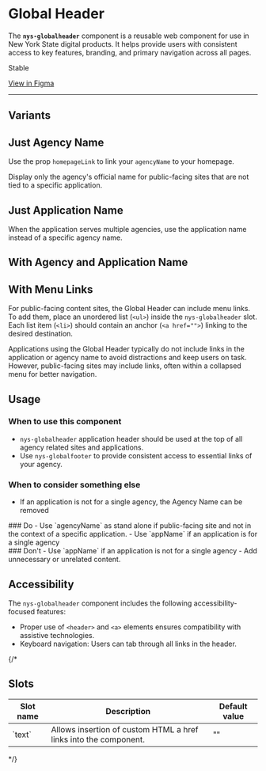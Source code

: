 
<Meta of={NysGlobalHeaderStories} title="Components/GlobalHeader/Documentation" />

# Global Header

The **`nys-globalheader`** component is a reusable web component for use in New York State digital products. It helps provide users with consistent access to key features, branding, and primary navigation across all pages.

<p className="pill pill--stable">Stable</p>

<p className="pill pill--uikit"><a target="_blank" href="https://www.figma.com/design/0ogYpymUPQQfhELthntNbt/%F0%9F%92%A0-NYSDS-%2F-Components?node-id=3568-16366&m=dev">View in Figma</a></p>

***

<Canvas of={NysGlobalHeaderStories.Basic} />

<Controls />

## Variants
## Just Agency Name
Use the prop `homepageLink` to link your `agencyName` to your homepage.

<div style={{ display: 'flex', gap: '10px', verticalAlign: 'middle', alignItems: 'center'}}>  <nys-icon name="info" size="xl" style={{margin: '20px 0' }}></nys-icon> Display only the agency's official name for public-facing sites that are not tied to a specific application.</div>

<Canvas of={NysGlobalHeaderStories.OnlyAgencyName} />

## Just Application Name

<div style={{ display: 'flex', gap: '10px', verticalAlign: 'middle', alignItems: 'center'}}>  <nys-icon name="info" size="xl" style={{margin: '20px 0' }}></nys-icon> When the application serves multiple agencies, use the application name instead of a specific agency name.</div>

<Canvas of={NysGlobalHeaderStories.OnlyAppName} />

## With Agency and Application Name
<Canvas of={NysGlobalHeaderStories.WithBothNames} />

## With Menu Links
For public-facing content sites, the Global Header can include menu links. To add them, place an unordered list (`<ul>`) inside the `nys-globalheader` slot. Each list item (`<li>`) should contain an anchor (`<a href="">`) linking to the desired destination.

<div style={{ display: 'flex', gap: '10px', verticalAlign: 'middle'}}>  <nys-icon name="info" size="xl" style={{margin: '20px 0' }}></nys-icon>
  Applications using the Global Header typically do not include links in the application or agency name to avoid distractions and keep users on task. However, public-facing sites may include links, often within a collapsed menu for better navigation.
</div>

<Canvas of={NysGlobalHeaderStories.WithLinks} />

## Usage 

### When to use this component
  - `nys-globalheader` application header should be used at the top of all agency related sites and applications.
  - Use `nys-globalfooter` to provide consistent access to essential links of your agency.

### When to consider something else
  - If an application is not for a single agency, the Agency Name can be removed

<div className="nys-grid-row nys-grid-gap-lg">
  <div className="nys-mobile-lg:nys-grid-col">
    <div className="usage-card usage-card--do">
      ### <nys-icon name="check_circle" color="--var(nys-color-success)" /> Do 
      - Use `agencyName` as stand alone if public-facing site and not in the context of a specific application.
      - Use `appName` if an application is for a single agency
    </div>
  </div>
  <div className="nys-mobile-lg:nys-grid-col">
    <div className="usage-card usage-card--dont">
      ### <nys-icon name="error" color="--var(nys-color-warning)" /> Don't
      - Use `appName` if an application is not for a single agency
      - Add unnecessary or unrelated content.
    </div>
  </div>
</div>


## Accessibility

The `nys-globalheader` component includes the following accessibility-focused features:

- Proper use of `<header>` and `<a>` elements ensures compatibility with assistive technologies.
- Keyboard navigation: Users can tab through all links in the header.

{/*
## Slots
<table>
    <thead>
    <tr>
        <th>Slot name</th>
        <th>Description</th>
        <th>Default value</th>
    </tr>
    </thead>
    <tbody>
    <tr>
        <td>`text`</td>
        <td>Allows insertion of custom HTML a href links into the component.</td>
        <td>""</td>
    </tr>
    </tbody>
</table>
*/}
